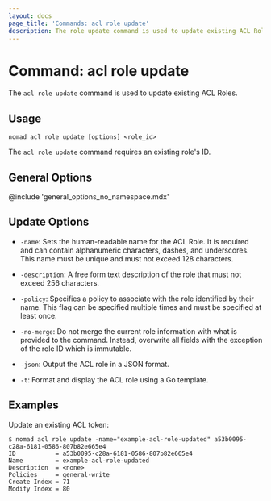 ```yaml
---
layout: docs
page_title: 'Commands: acl role update'
description: The role update command is used to update existing ACL Roles.
---
```


# Command: acl role update

The `acl role update` command is used to update existing ACL Roles.

## Usage

```plaintext
nomad acl role update [options] <role_id>
```

The `acl role update` command requires an existing role's ID.

## General Options

@include 'general_options_no_namespace.mdx'

## Update Options

- `-name`: Sets the human-readable name for the ACL Role. It is required and
  can contain alphanumeric characters, dashes, and underscores. This name must
  be unique and must not exceed 128 characters.

- `-description`: A free form text description of the role that must not exceed
  256 characters.

- `-policy`: Specifies a policy to associate with the role identified by their
  name. This flag can be specified multiple times and must be specified at
  least once.

- `-no-merge`: Do not merge the current role information with what is provided
  to the command. Instead, overwrite all fields with the exception of the role
  ID which is immutable.

- `-json`: Output the ACL role in a JSON format.

- `-t`: Format and display the ACL role using a Go template.

## Examples

Update an existing ACL token:

```shell-session
$ nomad acl role update -name="example-acl-role-updated" a53b0095-c28a-6181-0586-807b82e665e4
ID           = a53b0095-c28a-6181-0586-807b82e665e4
Name         = example-acl-role-updated
Description  = <none>
Policies     = general-write
Create Index = 71
Modify Index = 80
```
